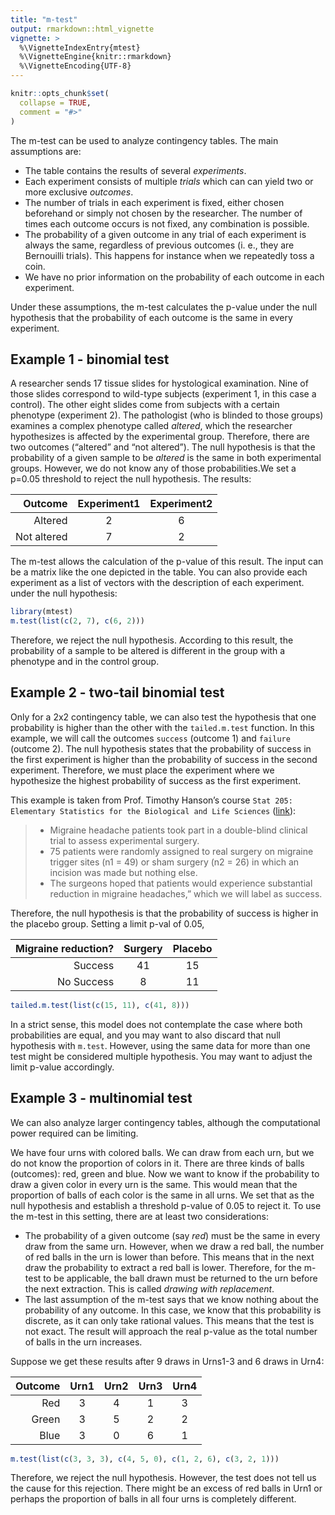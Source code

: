 ```yaml
---
title: "m-test"
output: rmarkdown::html_vignette
vignette: >
  %\VignetteIndexEntry{mtest}
  %\VignetteEngine{knitr::rmarkdown}
  %\VignetteEncoding{UTF-8}
---
```


```r
knitr::opts_chunk$set(
  collapse = TRUE,
  comment = "#>"
)
```

The m-test can be used to analyze contingency tables. The main assumptions are:

* The table contains the results of several *experiments*. 
* Each experiment consists of multiple *trials* which can can yield two or more 
exclusive *outcomes*.
* The number of trials in each experiment is fixed, either chosen beforehand 
or simply not chosen by the researcher. The number of times each outcome occurs 
is not fixed, any combination is possible.
* The probability of a given outcome in any trial of each experiment is always 
the same, regardless of previous outcomes (i. e., they are Bernouilli trials).
This happens for instance when we repeatedly toss a coin. 
* We have no prior information on the probability of each outcome in each 
experiment.

Under these assumptions, the m-test calculates the p-value under the null 
hypothesis that the probability of each outcome is the same in every experiment.

## Example 1 - binomial test

A researcher sends 17 tissue slides for hystological examination. 
Nine of those slides correspond to wild-type subjects (experiment 1, in 
this case a control). The other eight slides come from subjects with a certain 
phenotype (experiment 2). The pathologist (who is blinded to those groups) 
examines a complex phenotype called *altered*, which the researcher hypothesizes 
is affected by the experimental group. Therefore, there are two outcomes 
("altered" and "not altered"). The null hypothesis is that the probability of 
a given sample to be *altered* is 
the same in both experimental groups. However, we do not know any of those 
probabilities.We set a p=0.05 threshold to reject the null hypothesis. 
The results:

| Outcome             | Experiment1 | Experiment2 |
|--------------------:|:-----------:|:-----------:|
| Altered             | 2           | 6           |
| Not altered         | 7           | 2           |

The m-test allows the calculation of the p-value of this result. The input can 
be a matrix like the one depicted in the table. You can also provide each 
experiment as a list of vectors with the description of each experiment.
under the null hypothesis:

```r
library(mtest)
m.test(list(c(2, 7), c(6, 2)))
```
Therefore, we reject the null hypothesis. According to this result, the 
probability of a sample to be altered is different in the group with a 
phenotype and in the control group.

## Example 2 - two-tail binomial test
Only for a 2x2 contingency table, we can also test the hypothesis that one 
probability is higher than the other with the `tailed.m.test` function. In 
this example, we will call the outcomes `success` (outcome 1) and `failure`
(outcome 2). The null hypothesis states that the probability of success 
in the first experiment is higher than the probability of success in the second 
experiment. Therefore, we must place the experiment where we hypothesize the 
highest probability of success as the first experiment.

This example is taken from Prof. Timothy Hanson's course 
`Stat 205: Elementary Statistics for the Biological and Life Sciences`
([link](https://www.brighamresearcheducation.org/wp-content/uploads/2017/05/Topics-in-Biostatistics.categorical-data-analysis-and-logistic-regression.part-1..05.02.17.pdf])):

> * Migraine headache patients took part in a double-blind clinical
trial to assess experimental surgery.
> * 75 patients were randomly assigned to real surgery on
migraine trigger sites (n1 = 49) or sham surgery (n2 = 26) in
which an incision was made but nothing else.
> * The surgeons hoped that patients would experience \a
substantial reduction in migraine headaches," which we will
label as success.

Therefore, the null hypothesis is that the probability of success is higher in 
the placebo group. Setting a limit p-val of 0.05,


| Migraine reduction?    | Surgery     | Placebo     |
|-----------------------:|:-----------:|:-----------:|
| Success                | 41          | 15          |
| No Success             | 8           | 11          |


```r
tailed.m.test(list(c(15, 11), c(41, 8)))
```

In a strict sense, this model does not contemplate the case where both 
probabilities are equal, and you may want to also discard that null 
hypothesis with `m.test`. However, using the same data for more than one 
test might be considered multiple hypothesis. You may want to adjust the 
limit p-value accordingly.

## Example 3 - multinomial test
We can also analyze larger contingency tables, although the computational 
power required can be limiting. 

We have four urns with colored balls. We can draw 
from each urn, but we do not know the proportion of colors in it. There are three 
kinds of balls (outcomes): red, green and blue. Now we want to know if 
the probability to draw a given color in every urn is the 
same. This would mean that the proportion of balls of each color is the same 
in all urns. We set that as the null hypothesis and establish a threshold p-value of 
0.05 to reject it. 
To use the m-test in this setting, there are at least two considerations:

* The probability of a given outcome (say 
*red*) must be the same in every draw from the same urn. However, when we 
draw a red ball, the number of red balls in the urn is lower than before. This 
means that in the next draw the probability to extract a red ball is lower.
Therefore, for the m-test to be applicable, the ball drawn must be returned to 
the urn before the next extraction. This is called *drawing with replacement*.
* The last assumption of the m-test says that we know nothing about the 
probability of any outcome. In this case, we know that this probability is 
discrete, as it can only take rational values. This means that the test is 
not exact. The result will approach the real p-value as the total number of 
balls in the urn increases.

Suppose we get these results after 9 draws in Urns1-3 and 6 draws in Urn4:

| Outcome             | Urn1 | Urn2 | Urn3 | Urn4 |
|--------------------:|:----:|:----:|:----:|:----:|
| Red                 | 3    |  4   | 1    | 3    |
| Green               | 3    |  5   | 2    | 2    |
| Blue                | 3    |  0   | 6    | 1    |


```r
m.test(list(c(3, 3, 3), c(4, 5, 0), c(1, 2, 6), c(3, 2, 1)))
```

Therefore, we reject the null hypothesis. However, the test does not tell us 
the cause for this rejection. There might be an excess of red balls in Urn1 or 
perhaps the proportion of balls in all four urns is completely different. 
